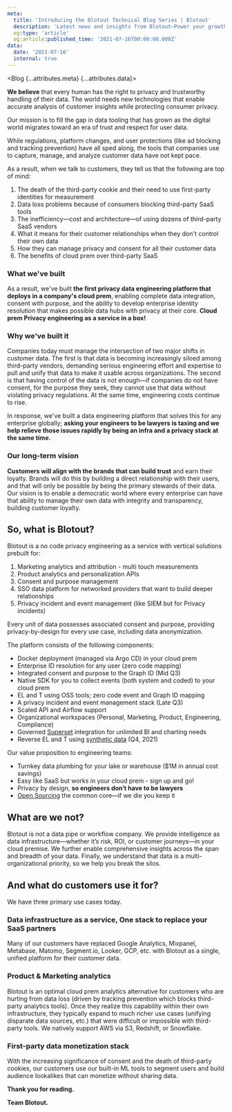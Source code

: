 ```yaml
---
meta:
  title: 'Introducing the Blotout Technical Blog Series | Blotout'
  description: 'Latest news and insights from Blotout—Power your growth stack in the post-cookie era'
  og:type: 'article'
  og:article:published_time: '2021-07-16T00:00:00.000Z'
data:
  date: '2021-07-16'
  internal: true
---
```



<Blog {...attributes.meta} {...attributes.data}>

**We believe** that every human has the right to privacy and trustworthy handling of their data. The world needs new technologies that enable accurate analysis of customer insights while protecting consumer privacy.

Our mission is to fill the gap in data tooling that has grown as the digital world migrates toward an era of trust and respect for user data.

While regulations, platform changes, and user protections (like ad blocking and tracking prevention) have all sped along, the tools that companies use to capture, manage, and analyze customer data have not kept pace.

As a result, when we talk to customers, they tell us that the following are top of mind:

1. The death of the third-party cookie and their need to use first-party identities for measurement
2. Data loss problems because of consumers blocking third-party SaaS tools
3. The inefficiency—cost and architecture—of using dozens of third-party SaaS vendors
4. What it means for their customer relationships when they don't control their own data
5. How they can manage privacy and consent for all their customer data
6. The benefits of cloud prem over third-party SaaS

### What we've built

As a result, we've built **the first privacy data engineering platform that deploys in a company's cloud prem**, enabling complete data integration, consent with purpose, and the ability to develop enterprise identity resolution that makes possible data hubs with privacy at their core. **Cloud prem Privacy engineering as a service in a box!**

### Why we've built it

Companies today must manage the intersection of two major shifts in customer data. The first is that data is becoming increasingly siloed among third-party vendors, demanding serious engineering effort and expertise to pull and unify that data to make it usable across organizations. The second is that having control of the data is not enough—if companies do not have consent, for the purpose they seek, they cannot use that data without violating privacy regulations. At the same time, engineering costs continue to rise.

In response, we've built a data engineering platform that solves this for any enterprise globally; **asking your engineers to be lawyers is taxing and we help relieve those issues rapidly by being an infra and a privacy stack at the same time.**

### Our long-term vision

**Customers will align with the brands that can build trust** and earn their loyalty.
Brands will do this by building a direct relationship with their users, and that will only be possible by being the primary stewards of their data.
Our vision is to enable a democratic world where every enterprise can have that ability to manage their own data with integrity and transparency, building customer loyalty.

## So, what is Blotout?

Blotout is a no code privacy engineering as a service with vertical solutions prebuilt for:

1. Marketing analytics and attribution - multi touch measurements
2. Product analytics and personalization APIs
3. Consent and purpose management
4. SSO data platform for networked providers that want to build deeper relationships
5. Privacy incident and event management (like SIEM but for Privacy incidents)

Every unit of data possesses associated consent and purpose, providing privacy-by-design for every use case, including data anonymization.

The platform consists of the following components:

- Docker deployment (managed via Argo CD) in your cloud prem
- Enterprise ID resolution for any user (zero code mapping)
- Integrated consent and purpose to the Graph ID (Mid Q3)
- Native SDK for you to collect events (both system and coded) to your cloud prem
- EL and T using OSS tools; zero code event and Graph ID mapping
- A privacy incident and event management stack (Late Q3)
- Scaled API and Airflow support
- Organizational workspaces (Personal, Marketing, Product, Engineering, Compliance)
- Governed [Superset](https://superset.apache.org/) integration for unlimited BI and charting needs
- Reverse EL and T using [synthetic data](https://en.wikipedia.org/wiki/Synthetic_data) (Q4, 2021)

Our value proposition to engineering teams:

- Turnkey data plumbing for your lake or warehouse ($1M in annual cost savings)
- Easy like SaaS but works in your cloud prem - sign up and go!
- Privacy by design, **so engineers don’t have to be lawyers**
- [Open Sourcing](https://github.com/blotoutio) the common core—if we die you keep it

## What are we not?

Blotout is not a data pipe or workflow company. We provide intelligence as data infrastructure—whether it’s risk, ROI, or customer journeys—in your cloud premise. We further enable comprehensive insights across the span and breadth of your data. Finally, we understand that data is a multi-organizational priority, so we help you break the silos.

## And what do customers use it for?

We have three primary use cases today.

### Data infrastructure as a service, One stack to replace your SaaS partners

Many of our customers have replaced Google Analytics, Mixpanel, Metabase, Matomo, Segment.io, Looker, GCP, etc. with Blotout as a single, unified platform for their customer data.

### Product & Marketing analytics

Blotout is an optimal cloud prem analytics alternative for customers who are hurting from data loss (driven by tracking prevention which blocks third-party analytics tools). Once they realize this capability within their own infrastructure, they typically expand to much richer use cases (unifying disparate data sources, etc.) that were difficult or impossible with third-party tools. We natively support AWS via S3, Redshift, or Snowflake.

### First-party data monetization stack

With the increasing significance of consent and the death of third-party cookies, our customers use our built-in ML tools to segment users and build audience lookalikes that can monetize without sharing data.

**Thank you for reading.**

**Team Blotout.**

</Blog>
